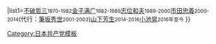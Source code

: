 {{Navbox
|name=日本共产党书记局长
|title=[[日本共产党中央委员会书记局长|日本共产党书记局长]]{{#if:{{{1|}}}|({{{1|}}})|}}
|list1={{nowrap begin}}[[不破哲三]]<small>1970-1982</small>{{to}}[[金子满广]]<small>1982-1989</small>{{to}}[[志位和夫]]<small>1989-2000</small>{{to}}[[市田忠義]]<small>2000-2014</small>(代行：[[筆坂秀世]]<small>2001-2003</small>){{to}}[[山下芳生]]<small>2014-2016</small>{{to}}[[小池晃]]<small>2016年至今</small>{{nowrap end}}
}}<noinclude>
[[Category:日本共产党模板]]
</noinclude>